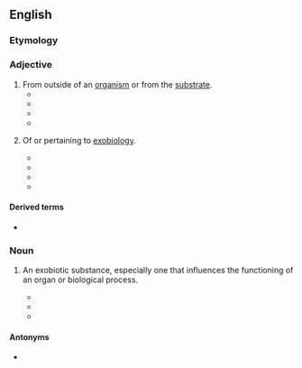 ==English==

===Etymology===
{{prefix|en|exo|biotic}}

===Adjective===
{{en-adj|-}}

# From outside of an [[organism]] or from the [[substrate]].
#* {{quote-book|year=2000  |title=Dehydroepiandrosterone (DHEA) |author=Mohammed Y. Kalimi & ‎William Regelson |ISBN=3110161117 |passage=Work historically performed by toxicologists has provided an impressive list of endogenous and '''exobiotic''' compounds termed peroxisome proliferators (PP) which were so named for their ability following chronic high dose administration to rodents, to increase the number and activities of an essential intracellular organelle termed the peroxisome. }}
#* {{quote-book|year=2012 |title=Trends in Contrast Media |author=Henrik S. Thomsen, ‎Robert N. Muller & ‎Robert F. Mattrey |page=185 |ISBN=3642598145 |passage= Little is known about the clinical safety of '''exobiotic''' polymers. }}
#* {{quote-book|year=2013 |title=Plant-Microbe Interactions |author=B.B. Biswas & ‎H.K. Das |page=74 |ISBN=1489917071 |passage=Due to soil types and other '''exobiotic''' factors (e.g water supply and temperature) many microenvironments may be present, leading to the need for polysaccharides adapted to these conditions. }}
#* {{quote-book|year=2015 |title=Amino acids, peptides and proteins: Volume 40 |author=Maxim Ryadnov & ‎Ferenc Hudecz |page=18 |ISBN=1782620591 |passage=In any case, OXLs from C<sup>α</sup>-trisubstituted residues were extensively employed for the preparation of enantiomerically α-amino acid derivatives  and  C<sup>α</sup>-tetrasubstituted α-amino acids (in the latter experiments, also in the context of investigations in the prebiotic and '''exobiotic''' fields). }}
# {{rfv-sense}} Of or pertaining to [[exobiology]].
#* {{quote-book|year=1981 |title=Proceedings - Volume 23 |page=109 |passage=For example, terran contamination could result in the introduction of '''exobiotic''' organisms, the initiation of chemical reactions or changes, or the mutation of either 12 indigenous or exogenous organisms. }}
#* {{quote-book|year=2002  |title=The Living Goddess |author=Linda Johnsen |ISBN=0936663286 |passage=Around me were computer databases filled with records of innumerable galaxies, '''exobiotic''' life forms and extraterrestrial cultures. }}
#* {{quote-book|year=2007 |title=The Biomarker Guide |author=K. E. Peters, ‎C. C. Walters, & ‎J. M. Moldowan |ISBN=1107079624 |passage=Lake Vostok may represent the closest analog to the subglacial environments that existed during the Neoproterozoic Era on Earth or '''exobiotic''' environments on Mars or Europa, the ice-covered moon of Jupiter. }}
#* {{quote-book|year=2012  |title=Star Wars: Death Star |author=Michael Reaves & ‎Steve Perry |page=77 |ISBN=1448164427 |passage=Some kind of '''exobiotic''' plague had run through the animal stock seven months back, and half of them had died. }}

====Derived terms====
* {{l|en|exobiotically}}

===Noun===
{{en-noun}}

# {{lb|en|medicine}} An exobiotic substance, especially one that influences the functioning of an organ or biological process. 
#* {{quote-book|year=1996 |title=Adrenal in Toxicology: Target Organ and Modulator of Toxicity |author=Philip W. Harvey |page=74 |ISBN=0748403302 |passage=We have listed an example of an '''exobiotic''' which influences each identified step, but it should be remembered that this is far from an exhaustive list of the '''exobiotics''' which affect adrenal function.  }}
#* {{quote-book|title=Chronic Liver Failure: Mechanisms and Management|page=43|author=Pere Ginès|year=2010|passage=The liver is exposed to millions of antigens and '''exobiotics'''. If every contact would stimulate the immune system, the liver would be in a permanent state of inflammation.}}
#* {{quote-book|title=Handbook of Preformulation: Chemical, Biological, and Botanical Drugs|author=Sarfaraz K. Niazi|year=2006|passage=ADME and chemical reactivity-related toxicity is low, while biological receptor activity is of higher dimension in chemistry space, and this is partly explainable by evolutionary pressures on ADME to deal with endobiotics and '''exobiotics'''.}}

====Antonyms====
* {{l|en|endobiotic}}